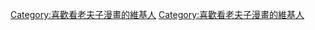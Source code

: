 {{Userbox
  |border-c = #000000
  |border-s = 1
  |id-c     = #000000
  |id-s     = 16
  |id-fc    = #FFFFFF
  |info-c   = #ffffff
  |info-s   = 10
  |info-fc  = #cc0000
  |id       = ●●●
  |info     = 這個用戶喜歡看'''[[老夫子]]漫畫'''。
}}<includeonly>[[Category:喜歡看老夫子漫畫的維基人]]</includeonly><noinclude>
[[Category:喜歡看老夫子漫畫的維基人]]
</noinclude>